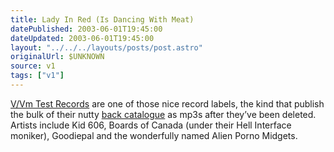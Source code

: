 ```yaml
---
title: Lady In Red (Is Dancing With Meat)
datePublished: 2003-06-01T19:45:00
dateUpdated: 2003-06-01T19:45:00
layout: "../../../layouts/posts/post.astro"
originalUrl: $UNKNOWN
source: v1
tags: ["v1"]
---
```


[V/Vm Test Records][1] are one of those nice record labels, the kind that publish the bulk of their nutty [back catalogue][2] as mp3s after they&#8217;ve been deleted. Artists include Kid 606, Boards of Canada (under their Hell Interface moniker), Goodiepal and the wonderfully named Alien Porno Midgets.

[1]: http://www.brainwashed.com/vvm/ "V/Vm Test Records: home of the musically insane"
[2]: http://www.brainwashed.com/vvm/mp3main "V/Vm Test Recordings mp3s"
